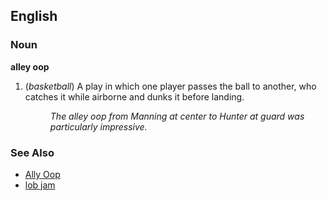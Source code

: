 ==English==

===Noun===
'''alley oop'''

# (''basketball'') A play in which one player passes the ball to another, who catches it while airborne and dunks it before landing.
#: ''The alley oop from Manning at center to Hunter at guard was particularly impressive.''

===See Also===
*[[Ally Oop]]
*[[lob jam]]